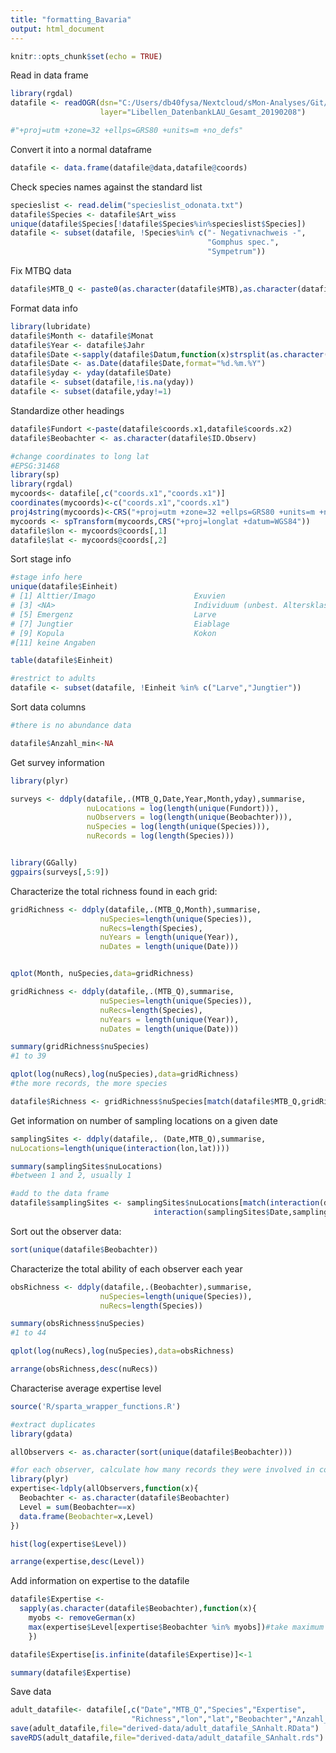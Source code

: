 ```yaml
---
title: "formatting_Bavaria"
output: html_document
---
```


```r

knitr::opts_chunk$set(echo = TRUE)

```

Read in data frame

```r
library(rgdal)
datafile <- readOGR(dsn="C:/Users/db40fysa/Nextcloud/sMon-Analyses/Git/sMon-insects/raw-data/Saschen-Anhalt/Libellen_DatenbankLAU_Gesamt_20190208",
                    layer="Libellen_DatenbankLAU_Gesamt_20190208")

#"+proj=utm +zone=32 +ellps=GRS80 +units=m +no_defs"
```

Convert it into a normal dataframe

```r
datafile <- data.frame(datafile@data,datafile@coords)

```


Check species names against the standard list

```r
specieslist <- read.delim("specieslist_odonata.txt")
datafile$Species <- datafile$Art_wiss
unique(datafile$Species[!datafile$Species%in%specieslist$Species])
datafile <- subset(datafile, !Species%in% c("- Negativnachweis -",
                                            "Gomphus spec.",
                                            "Sympetrum"))
```
Fix MTBQ data

```r

datafile$MTB_Q <- paste0(as.character(datafile$MTB),as.character(datafile$MTBQ))

```

Format data info

```r
library(lubridate)
datafile$Month <- datafile$Monat
datafile$Year <- datafile$Jahr
datafile$Date <-sapply(datafile$Datum,function(x)strsplit(as.character(x)," ")[[1]][1])
datafile$Date <- as.Date(datafile$Date,format="%d.%m.%Y")
datafile$yday <- yday(datafile$Date)
datafile <- subset(datafile,!is.na(yday))
datafile <- subset(datafile,yday!=1)

```

Standardize other headings

```r

datafile$Fundort <-paste(datafile$coords.x1,datafile$coords.x2)
datafile$Beobachter <- as.character(datafile$ID.Observ) 

#change coordinates to long lat
#EPSG:31468
library(sp)
library(rgdal)
mycoords<- datafile[,c("coords.x1","coords.x1")]
coordinates(mycoords)<-c("coords.x1","coords.x1")
proj4string(mycoords)<-CRS("+proj=utm +zone=32 +ellps=GRS80 +units=m +no_defs")
mycoords <- spTransform(mycoords,CRS("+proj=longlat +datum=WGS84"))
datafile$lon <- mycoords@coords[,1]
datafile$lat <- mycoords@coords[,2]

```


Sort stage info
```r

#stage info here
unique(datafile$Einheit)
# [1] Alttier/Imago                      Exuvien                           
# [3] <NA>                               Individuum (unbest. Altersklassen)
# [5] Emergenz                           Larve                             
# [7] Jungtier                           Eiablage                          
# [9] Kopula                             Kokon                             
#[11] keine Angaben 

table(datafile$Einheit)

#restrict to adults
datafile <- subset(datafile, !Einheit %in% c("Larve","Jungtier"))

```


Sort data columns

```r
#there is no abundance data

datafile$Anzahl_min<-NA

```

Get survey information

```r

library(plyr)

surveys <- ddply(datafile,.(MTB_Q,Date,Year,Month,yday),summarise,
                 nuLocations = log(length(unique(Fundort))),
                 nuObservers = log(length(unique(Beobachter))),
                 nuSpecies = log(length(unique(Species))),
                 nuRecords = log(length(Species)))


library(GGally)
ggpairs(surveys[,5:9])


```

Characterize the total richness found in each grid:

```r


gridRichness <- ddply(datafile,.(MTB_Q,Month),summarise,
                    nuSpecies=length(unique(Species)),
                    nuRecs=length(Species),
                    nuYears = length(unique(Year)),
                    nuDates = length(unique(Date)))


qplot(Month, nuSpecies,data=gridRichness)

gridRichness <- ddply(datafile,.(MTB_Q),summarise,
                    nuSpecies=length(unique(Species)),
                    nuRecs=length(Species),
                    nuYears = length(unique(Year)),
                    nuDates = length(unique(Date)))

summary(gridRichness$nuSpecies)
#1 to 39

qplot(log(nuRecs),log(nuSpecies),data=gridRichness)
#the more records, the more species

datafile$Richness <- gridRichness$nuSpecies[match(datafile$MTB_Q,gridRichness$MTB_Q)]

```


Get information on number of sampling locations on a given date

```r

samplingSites <- ddply(datafile,. (Date,MTB_Q),summarise,
nuLocations=length(unique(interaction(lon,lat))))

summary(samplingSites$nuLocations)
#between 1 and 2, usually 1

#add to the data frame
datafile$samplingSites <- samplingSites$nuLocations[match(interaction(datafile$Date,datafile$MTB_Q),
                                interaction(samplingSites$Date,samplingSites$MTB_Q))]

```

Sort out the observer data:

```r

sort(unique(datafile$Beobachter))

```

Characterize the total ability of each observer each year

```r

obsRichness <- ddply(datafile,.(Beobachter),summarise,
                    nuSpecies=length(unique(Species)),
                    nuRecs=length(Species))

summary(obsRichness$nuSpecies)
#1 to 44

qplot(log(nuRecs),log(nuSpecies),data=obsRichness)

arrange(obsRichness,desc(nuRecs))

```

Characterise average expertise level

```r

source('R/sparta_wrapper_functions.R')

#extract duplicates
library(gdata)

allObservers <- as.character(sort(unique(datafile$Beobachter)))

#for each observer, calculate how many records they were involved in collecting
library(plyr)
expertise<-ldply(allObservers,function(x){
  Beobachter <- as.character(datafile$Beobachter)
  Level = sum(Beobachter==x)
  data.frame(Beobachter=x,Level)
})

hist(log(expertise$Level))  

arrange(expertise,desc(Level))

```

Add information on expertise to the datafile

```r

datafile$Expertise <-
  sapply(as.character(datafile$Beobachter),function(x){
    myobs <- removeGerman(x)
    max(expertise$Level[expertise$Beobachter %in% myobs])#take maximum level when there is a group of observers
    })

datafile$Expertise[is.infinite(datafile$Expertise)]<-1

summary(datafile$Expertise)

```


Save data

```r

adult_datafile<- datafile[,c("Date","MTB_Q","Species","Expertise",
                           "Richness","lon","lat","Beobachter","Anzahl_min")]
save(adult_datafile,file="derived-data/adult_datafile_SAnhalt.RData")
saveRDS(adult_datafile,file="derived-data/adult_datafile_SAnhalt.rds")

```

